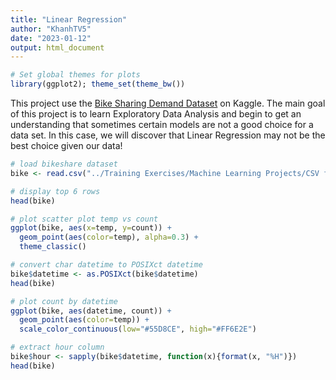 ```yaml
---
title: "Linear Regression"
author: "KhanhTV5"
date: "2023-01-12"
output: html_document
---
```


```r
# Set global themes for plots
library(ggplot2); theme_set(theme_bw())
```

This project use the [Bike Sharing Demand Dataset](https://www.kaggle.com/c/bike-sharing-demand/data) on Kaggle. The main goal of this project is to learn Exploratory Data Analysis and begin to get an understanding that sometimes certain models are not a good choice for a data set. In this case, we will discover that Linear Regression may not be the best choice given our data!

```r
# load bikeshare dataset
bike <- read.csv("../Training Exercises/Machine Learning Projects/CSV files for ML Projects/bikeshare.csv")

# display top 6 rows
head(bike)
```

```r
# plot scatter plot temp vs count
ggplot(bike, aes(x=temp, y=count)) +
  geom_point(aes(color=temp), alpha=0.3) +
  theme_classic()
```


```r
# convert char datetime to POSIXct datetime
bike$datetime <- as.POSIXct(bike$datetime)
head(bike)
```
```r
# plot count by datetime
ggplot(bike, aes(datetime, count)) +
  geom_point(aes(color=temp)) +
  scale_color_continuous(low="#55D8CE", high="#FF6E2E")
```
```r
# extract hour column
bike$hour <- sapply(bike$datetime, function(x){format(x, "%H")}) 
head(bike)
```


